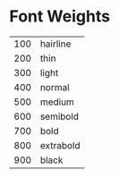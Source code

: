 
<Meta title="Notes/Fonts/Font Weights" />

# Font Weights

|||
|-----|-------------|
| 100 | hairline |
| 200 | thin |
| 300 | light |
| 400 | normal |
| 500 | medium |
| 600 | semibold |
| 700 | bold |
| 800 | extrabold |
| 900 | black |